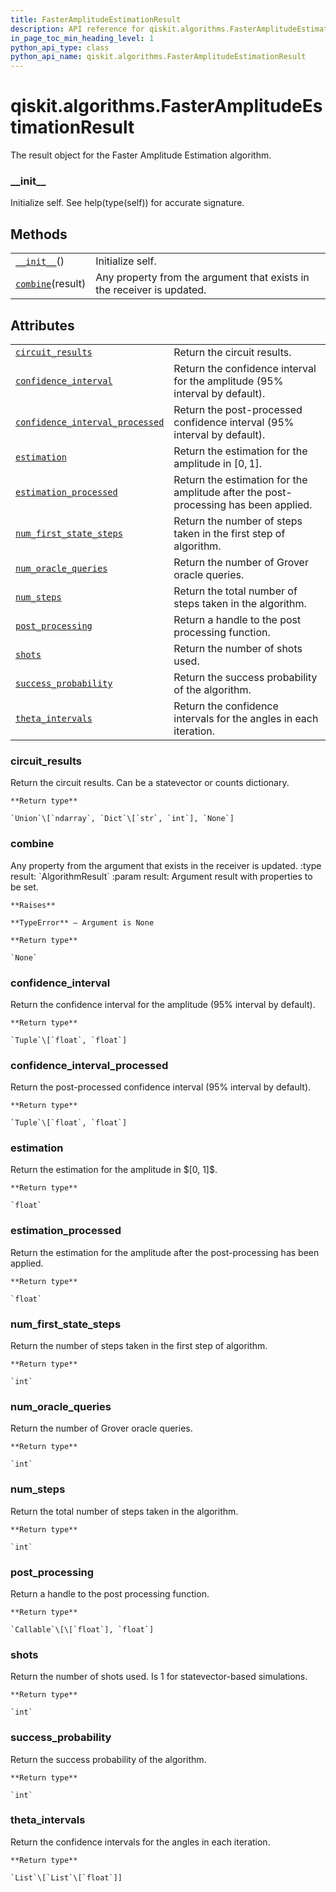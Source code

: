```yaml
---
title: FasterAmplitudeEstimationResult
description: API reference for qiskit.algorithms.FasterAmplitudeEstimationResult
in_page_toc_min_heading_level: 1
python_api_type: class
python_api_name: qiskit.algorithms.FasterAmplitudeEstimationResult
---
```


# qiskit.algorithms.FasterAmplitudeEstimationResult

<Class id="qiskit.algorithms.FasterAmplitudeEstimationResult" github="https://github.com/qiskit/qiskit/tree/stable/0.17/qiskit/algorithms/amplitude_estimators/fae.py" signature="FasterAmplitudeEstimationResult">
  The result object for the Faster Amplitude Estimation algorithm.

  ### \_\_init\_\_

  <Function id="qiskit.algorithms.FasterAmplitudeEstimationResult.__init__" name="__init__" signature="__init__()">
    Initialize self. See help(type(self)) for accurate signature.
  </Function>

  ## Methods

  |                                                                                                                                             |                                                                        |
  | ------------------------------------------------------------------------------------------------------------------------------------------- | ---------------------------------------------------------------------- |
  | [`__init__`](#qiskit.algorithms.FasterAmplitudeEstimationResult.__init__ "qiskit.algorithms.FasterAmplitudeEstimationResult.__init__")()    | Initialize self.                                                       |
  | [`combine`](#qiskit.algorithms.FasterAmplitudeEstimationResult.combine "qiskit.algorithms.FasterAmplitudeEstimationResult.combine")(result) | Any property from the argument that exists in the receiver is updated. |

  ## Attributes

  |                                                                                                                                                                                                       |                                                                                     |
  | ----------------------------------------------------------------------------------------------------------------------------------------------------------------------------------------------------- | ----------------------------------------------------------------------------------- |
  | [`circuit_results`](#qiskit.algorithms.FasterAmplitudeEstimationResult.circuit_results "qiskit.algorithms.FasterAmplitudeEstimationResult.circuit_results")                                           | Return the circuit results.                                                         |
  | [`confidence_interval`](#qiskit.algorithms.FasterAmplitudeEstimationResult.confidence_interval "qiskit.algorithms.FasterAmplitudeEstimationResult.confidence_interval")                               | Return the confidence interval for the amplitude (95% interval by default).         |
  | [`confidence_interval_processed`](#qiskit.algorithms.FasterAmplitudeEstimationResult.confidence_interval_processed "qiskit.algorithms.FasterAmplitudeEstimationResult.confidence_interval_processed") | Return the post-processed confidence interval (95% interval by default).            |
  | [`estimation`](#qiskit.algorithms.FasterAmplitudeEstimationResult.estimation "qiskit.algorithms.FasterAmplitudeEstimationResult.estimation")                                                          | Return the estimation for the amplitude in $[0, 1]$.                                |
  | [`estimation_processed`](#qiskit.algorithms.FasterAmplitudeEstimationResult.estimation_processed "qiskit.algorithms.FasterAmplitudeEstimationResult.estimation_processed")                            | Return the estimation for the amplitude after the post-processing has been applied. |
  | [`num_first_state_steps`](#qiskit.algorithms.FasterAmplitudeEstimationResult.num_first_state_steps "qiskit.algorithms.FasterAmplitudeEstimationResult.num_first_state_steps")                         | Return the number of steps taken in the first step of algorithm.                    |
  | [`num_oracle_queries`](#qiskit.algorithms.FasterAmplitudeEstimationResult.num_oracle_queries "qiskit.algorithms.FasterAmplitudeEstimationResult.num_oracle_queries")                                  | Return the number of Grover oracle queries.                                         |
  | [`num_steps`](#qiskit.algorithms.FasterAmplitudeEstimationResult.num_steps "qiskit.algorithms.FasterAmplitudeEstimationResult.num_steps")                                                             | Return the total number of steps taken in the algorithm.                            |
  | [`post_processing`](#qiskit.algorithms.FasterAmplitudeEstimationResult.post_processing "qiskit.algorithms.FasterAmplitudeEstimationResult.post_processing")                                           | Return a handle to the post processing function.                                    |
  | [`shots`](#qiskit.algorithms.FasterAmplitudeEstimationResult.shots "qiskit.algorithms.FasterAmplitudeEstimationResult.shots")                                                                         | Return the number of shots used.                                                    |
  | [`success_probability`](#qiskit.algorithms.FasterAmplitudeEstimationResult.success_probability "qiskit.algorithms.FasterAmplitudeEstimationResult.success_probability")                               | Return the success probability of the algorithm.                                    |
  | [`theta_intervals`](#qiskit.algorithms.FasterAmplitudeEstimationResult.theta_intervals "qiskit.algorithms.FasterAmplitudeEstimationResult.theta_intervals")                                           | Return the confidence intervals for the angles in each iteration.                   |

  ### circuit\_results

  <Function id="qiskit.algorithms.FasterAmplitudeEstimationResult.circuit_results" name="circuit_results" signature="property circuit_results">
    Return the circuit results. Can be a statevector or counts dictionary.

    **Return type**

    `Union`\[`ndarray`, `Dict`\[`str`, `int`], `None`]
  </Function>

  ### combine

  <Function id="qiskit.algorithms.FasterAmplitudeEstimationResult.combine" name="combine" signature="combine(result)">
    Any property from the argument that exists in the receiver is updated. :type result: `AlgorithmResult` :param result: Argument result with properties to be set.

    **Raises**

    **TypeError** – Argument is None

    **Return type**

    `None`
  </Function>

  ### confidence\_interval

  <Function id="qiskit.algorithms.FasterAmplitudeEstimationResult.confidence_interval" name="confidence_interval" signature="property confidence_interval">
    Return the confidence interval for the amplitude (95% interval by default).

    **Return type**

    `Tuple`\[`float`, `float`]
  </Function>

  ### confidence\_interval\_processed

  <Function id="qiskit.algorithms.FasterAmplitudeEstimationResult.confidence_interval_processed" name="confidence_interval_processed" signature="property confidence_interval_processed">
    Return the post-processed confidence interval (95% interval by default).

    **Return type**

    `Tuple`\[`float`, `float`]
  </Function>

  ### estimation

  <Function id="qiskit.algorithms.FasterAmplitudeEstimationResult.estimation" name="estimation" signature="property estimation">
    Return the estimation for the amplitude in $[0, 1]$.

    **Return type**

    `float`
  </Function>

  ### estimation\_processed

  <Function id="qiskit.algorithms.FasterAmplitudeEstimationResult.estimation_processed" name="estimation_processed" signature="property estimation_processed">
    Return the estimation for the amplitude after the post-processing has been applied.

    **Return type**

    `float`
  </Function>

  ### num\_first\_state\_steps

  <Function id="qiskit.algorithms.FasterAmplitudeEstimationResult.num_first_state_steps" name="num_first_state_steps" signature="property num_first_state_steps">
    Return the number of steps taken in the first step of algorithm.

    **Return type**

    `int`
  </Function>

  ### num\_oracle\_queries

  <Function id="qiskit.algorithms.FasterAmplitudeEstimationResult.num_oracle_queries" name="num_oracle_queries" signature="property num_oracle_queries">
    Return the number of Grover oracle queries.

    **Return type**

    `int`
  </Function>

  ### num\_steps

  <Function id="qiskit.algorithms.FasterAmplitudeEstimationResult.num_steps" name="num_steps" signature="property num_steps">
    Return the total number of steps taken in the algorithm.

    **Return type**

    `int`
  </Function>

  ### post\_processing

  <Function id="qiskit.algorithms.FasterAmplitudeEstimationResult.post_processing" name="post_processing" signature="property post_processing">
    Return a handle to the post processing function.

    **Return type**

    `Callable`\[\[`float`], `float`]
  </Function>

  ### shots

  <Function id="qiskit.algorithms.FasterAmplitudeEstimationResult.shots" name="shots" signature="property shots">
    Return the number of shots used. Is 1 for statevector-based simulations.

    **Return type**

    `int`
  </Function>

  ### success\_probability

  <Function id="qiskit.algorithms.FasterAmplitudeEstimationResult.success_probability" name="success_probability" signature="property success_probability">
    Return the success probability of the algorithm.

    **Return type**

    `int`
  </Function>

  ### theta\_intervals

  <Function id="qiskit.algorithms.FasterAmplitudeEstimationResult.theta_intervals" name="theta_intervals" signature="property theta_intervals">
    Return the confidence intervals for the angles in each iteration.

    **Return type**

    `List`\[`List`\[`float`]]
  </Function>
</Class>


